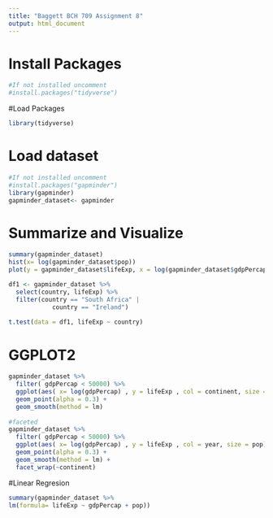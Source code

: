 ```yaml
---
title: "Baggett BCH 709 Assignment 8"
output: html_document
---
```

# Install Packages

```r
#If not installed uncomment
#install.packages("tidyverse")

```
#Load Packages
```r
library(tidyverse)
```
# Load dataset
```r
#If not installed uncomment
#install.packages("gapminder")
library(gapminder)
gapminder_dataset<- gapminder
```
# Summarize and Visualize
```r
summary(gapminder_dataset)
hist(x= log(gapminder_dataset$pop))
plot(y = gapminder_dataset$lifeExp, x = log(gapminder_dataset$gdpPercap))

df1 <- gapminder_dataset %>% 
  select(country, lifeExp) %>% 
  filter(country == "South Africa" |
            country == "Ireland")
  
t.test(data = df1, lifeExp ~ country)

```
# GGPLOT2
```r
gapminder_dataset %>% 
  filter( gdpPercap < 50000) %>% 
  ggplot(aes( x= log(gdpPercap) , y = lifeExp , col = continent, size = pop)) +
  geom_point(alpha = 0.3) +
  geom_smooth(method = lm)
  
#faceted
gapminder_dataset %>% 
  filter( gdpPercap < 50000) %>% 
  ggplot(aes( x= log(gdpPercap) , y = lifeExp , col = year, size = pop)) +
  geom_point(alpha = 0.3) +
  geom_smooth(method = lm) +
  facet_wrap(~continent)

```
#Linear Regresion
```r
summary(gapminder_dataset %>% 
lm(formula= lifeExp ~ gdpPercap + pop))
```